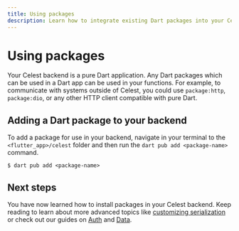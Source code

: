 ```yaml
---
title: Using packages
description: Learn how to integrate existing Dart packages into your Celest backend.
---
```


# Using packages

Your Celest backend is a pure Dart application. Any Dart packages which can be used in a Dart app can be used in your functions. For example, to communicate with systems outside of Celest, you could use `package:http`, `package:dio`, or any other HTTP client compatible with pure Dart.

## Adding a Dart package to your backend

To add a package for use in your backend, navigate in your terminal to the `<flutter_app>/celest` folder and then run the `dart pub add <package-name>` command.

```shell
$ dart pub add <package-name>
```

## Next steps

You have now learned how to install packages in your Celest backend. Keep reading to learn about more advanced topics
like [customizing serialization](./customizing-serialization.mdx) or check out our guides on [Auth](/docs/auth) and [Data](/docs/data).

